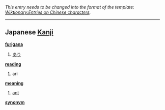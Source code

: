 ''This entry needs to be changed into the format of the template: [[Wiktionary:Entries on Chinese characters]].''
----

== Japanese [[Kanji]] ==                                          

'''[[furigana]]'''
# [[あり]]

'''[[reading]]'''
# ari

'''[[meaning]]'''
# [[ant]]

'''[[synonym]]'''